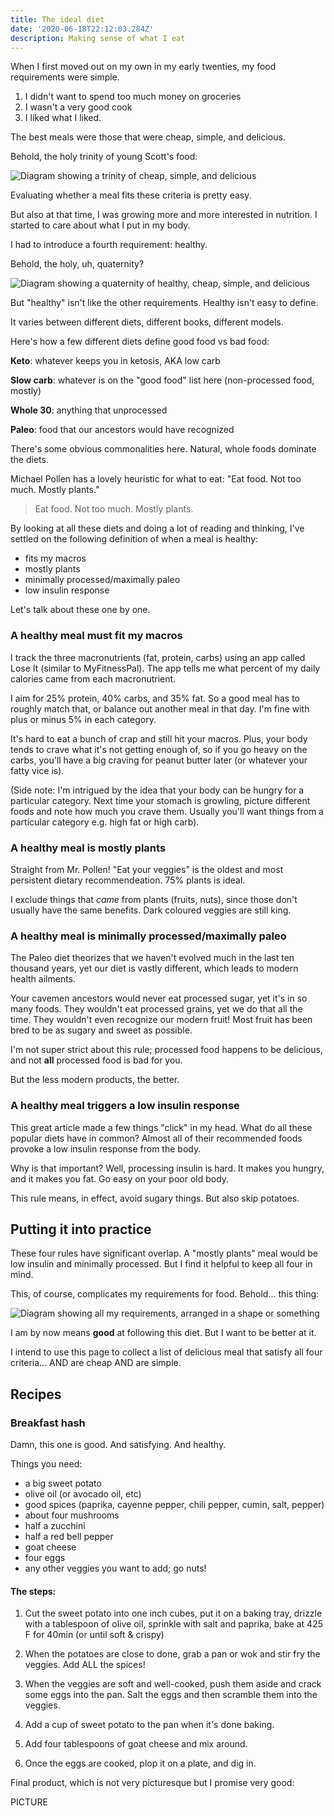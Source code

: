 ```yaml
---
title: The ideal diet
date: '2020-06-18T22:12:03.284Z'
description: Making sense of what I eat
---
```


When I first moved out on my own in my early twenties, my food requirements were simple.

1. I didn't want to spend too much money on groceries
2. I wasn't a very good cook
3. I liked what I liked.

The best meals were those that were cheap, simple, and delicious.

Behold, the holy trinity of young Scott's food:

![Diagram showing a trinity of cheap, simple, and delicious](./trinity.png)

Evaluating whether a meal fits these criteria is pretty easy.

But also at that time, I was growing more and more interested in nutrition. I started to care about what I put in my body.

I had to introduce a fourth requirement: healthy.

Behold, the holy, uh, quaternity?

![Diagram showing a quaternity of healthy, cheap, simple, and delicious](./quadrany.png)


But "healthy" isn't like the other requirements. Healthy isn't easy to define.

It varies between different diets, different books, different models.

Here's how a few different diets define good food vs bad food:

**Keto**: whatever keeps you in ketosis, AKA low carb

**Slow carb**: whatever is on the "good food" list here (non-processed food, mostly)

**Whole 30**: anything that unprocessed

**Paleo**: food that our ancestors would have recognized

There's some obvious commonalities here. Natural, whole foods dominate the diets.

Michael Pollen has a lovely heuristic for what to eat: "Eat food. Not too much. Mostly plants."

>Eat food. Not too much. Mostly plants.

By looking at all these diets and doing a lot of reading and thinking, I've settled on the following definition of when a meal is healthy:

- fits my macros
- mostly plants
- minimally processed/maximally paleo
- low insulin response

Let's talk about these one by one.

### A healthy meal must fit my macros

I track the three macronutrients (fat, protein, carbs) using an app called Lose It (similar to MyFitnessPal). The app tells me what percent of my daily calories came from each macronutrient. 

I aim for 25% protein, 40% carbs, and 35% fat. So a good meal has to roughly match that, or balance out another meal in that day. I'm fine with plus or minus 5% in each category.

It's hard to eat a bunch of crap and still hit your macros. Plus, your body tends to crave what it's not getting enough of, so if you go heavy on the carbs, you'll have a big craving for peanut butter later (or whatever your fatty vice is).

(Side note: I'm intrigued by the idea that your body can be hungry for a particular category. Next time your stomach is growling, picture different foods and note how much you crave them. Usually you'll want things from a particular category e.g. high fat or high carb).

### A healthy meal is mostly plants

Straight from Mr. Pollen! "Eat your veggies" is the oldest and most persistent dietary recommendeation. 75% plants is ideal.

I exclude things that _came_ from plants (fruits, nuts), since those don't usually have the same benefits. Dark coloured veggies are still king.

### A healthy meal is minimally processed/maximally paleo

The Paleo diet theorizes that we haven't evolved much in the last ten thousand years, yet our diet is vastly different, which leads to modern health ailments.

Your cavemen ancestors would never eat processed sugar, yet it's in so many foods. They wouldn't eat processed grains, yet we do that all the time. They wouldn't even recognize our modern fruit! Most fruit has been bred to be as sugary and sweet as possible.

I'm not super strict about this rule; processed food happens to be delicious, and not __all__ processed food is bad for you.

But the less modern products, the better.

### A healthy meal triggers a low insulin response

This great article made a few things "click" in my head. What do all these popular diets have in common? Almost all of their recommended foods provoke a low insulin response from the body.

Why is that important? Well, processing insulin is hard. It makes you hungry, and it makes you fat. Go easy on your poor old body.

This rule means, in effect, avoid sugary things. But also skip potatoes.

## Putting it into practice

These four rules have significant overlap. A "mostly plants" meal would be low insulin and minimally processed. But I find it helpful to keep all four in mind.

This, of course, complicates my requirements for food. Behold... this thing:

![Diagram showing all my requirements, arranged in a shape or something](./what.png)

I am by now means __good__ at following this diet. But I want to be better at it.

I intend to use this page to collect a list of delicious meal that satisfy all four criteria... AND are cheap AND are simple.

## Recipes

### Breakfast hash

Damn, this one is good. And satisfying. And healthy.

Things you need:
- a big sweet potato
- olive oil (or avocado oil, etc)
- good spices (paprika, cayenne pepper, chili pepper, cumin, salt, pepper)
- about four mushrooms
- half a zucchini
- half a red bell pepper
- goat cheese
- four eggs
- any other veggies you want to add; go nuts!

#### The steps:

1. Cut the sweet potato into one inch cubes, put it on a baking tray, drizzle with a tablespoon of olive oil, sprinkle with salt and paprika, bake at 425 F for 40min (or until soft & crispy)

2. When the potatoes are close to done, grab a pan or wok and stir fry the veggies. Add ALL the spices!

3. When the veggies are soft and well-cooked, push them aside and crack some eggs into the pan. Salt the eggs and then scramble them into the veggies.

4. Add a cup of sweet potato to the pan when it's done baking.

5. Add four tablespoons of goat cheese and mix around.

6. Once the eggs are cooked, plop it on a plate, and dig in.

Final product, which is not very picturesque but I promise very good:

PICTURE
